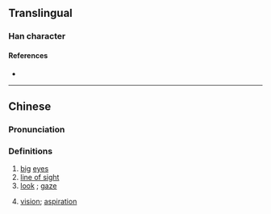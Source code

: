 {{character info}}
==Translingual==

===Han character===
{{Han char|rn=86|rad=火|as=09|sn=13|four=|canj=BUF|ids=⿱䀠火}}

====References====
* {{Han ref|kx=0812.190|dkj=23508|hdz=42501.150|uh=715B|ud=29019}}

----

==Chinese==
{{zh-forms}}

===Pronunciation===
{{zh-pron
|m=jiǒng
|c=
|mc=y
|oc=y
|ma=
|cat=n
}}

===Definitions===
{{zh-hanzi}}

# [[big]] [[eye]]s
# [[line of sight]]
# [[look]] {{gl|in someone's eyes}}; [[gaze]]
# {{lb|zh|figurative}} [[vision]]; [[aspiration]]